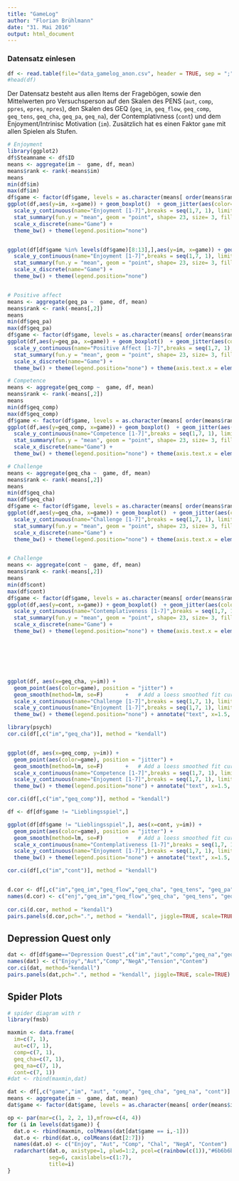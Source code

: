 ```yaml
---
title: "GameLog"
author: "Florian Brühlmann"
date: "31. Mai 2016"
output: html_document
---
```


### Datensatz einlesen

```r
df <- read.table(file="data_gamelog_anon.csv", header = TRUE, sep = ";", dec = ",")
#head(df)
```

Der Datensatz besteht aus allen Items der Fragebögen, sowie den Mittelwerten pro Versuchsperson auf den Skalen des PENS (`aut`, `comp`, `ppres`, `epres`, `npres`), den Skalen des GEQ (`geq_im`, `geq_flow`, `geq_comp`, `geq_tens`, `geq_cha`, `geq_pa`, `geq_na`), der Contemplativness (`cont`) und dem Enjoyment/Intrinisc Motivation (`im`). Zusätzlich hat es einen Faktor `game` mit allen Spielen als Stufen. 

```r
# Enjoyment
library(ggplot2)
df$Steamname <- df$ID
means <- aggregate(im ~  game, df, mean)
means$rank <- rank(-means$im)
means
min(df$im)
max(df$im)
df$game <- factor(df$game, levels = as.character(means[ order(means$rank), "game"]))
ggplot(df,aes(y=im, x=game)) + geom_boxplot()  + geom_jitter(aes(color=Steamname), position = position_jitter(width = .2, height = 0), alpha = 0.5) +
  scale_y_continuous(name="Enjoyment [1-7]",breaks = seq(1,7, 1), limits = c(1,7)) +
  stat_summary(fun.y = "mean", geom = "point", shape= 23, size= 3, fill= "white") +
  scale_x_discrete(name="Game") + 
  theme_bw() + theme(legend.position="none")


ggplot(df[df$game %in% levels(df$game)[8:13],],aes(y=im, x=game)) + geom_boxplot()  + geom_jitter(aes(color=Steamname), position = position_jitter(width = .2, height = 0), alpha = 0.5) +
  scale_y_continuous(name="Enjoyment [1-7]",breaks = seq(1,7, 1), limits = c(1,7)) +
  stat_summary(fun.y = "mean", geom = "point", shape= 23, size= 3, fill= "white") +
  scale_x_discrete(name="Game") + 
  theme_bw() + theme(legend.position="none")


# Positive affect
means <- aggregate(geq_pa ~  game, df, mean)
means$rank <- rank(-means[,2])
means
min(df$geq_pa)
max(df$geq_pa)
df$game <- factor(df$game, levels = as.character(means[ order(means$rank), "game"]))
ggplot(df,aes(y=geq_pa, x=game)) + geom_boxplot()  + geom_jitter(aes(color=Steamname), position = position_jitter(width = .2, height = 0), alpha = 0.5) +
  scale_y_continuous(name="Positive Affect [1-7]",breaks = seq(1,7, 1), limits = c(1,7)) +
  stat_summary(fun.y = "mean", geom = "point", shape= 23, size= 3, fill= "white") +
  scale_x_discrete(name="Game") + 
  theme_bw() + theme(legend.position="none") + theme(axis.text.x = element_text(angle = 45, hjust = 1))

# Competence
means <- aggregate(geq_comp ~  game, df, mean)
means$rank <- rank(-means[,2])
means
min(df$geq_comp)
max(df$geq_comp)
df$game <- factor(df$game, levels = as.character(means[ order(means$rank), "game"]))
ggplot(df,aes(y=geq_comp, x=game)) + geom_boxplot()  + geom_jitter(aes(color=Steamname), position = position_jitter(width = .2, height = 0), alpha = 0.5) +
  scale_y_continuous(name="Competence [1-7]",breaks = seq(1,7, 1), limits = c(1,7)) +
  stat_summary(fun.y = "mean", geom = "point", shape= 23, size= 3, fill= "white") +
  scale_x_discrete(name="Game") + 
  theme_bw() + theme(legend.position="none") + theme(axis.text.x = element_text(angle = 45, hjust = 1))

# Challenge
means <- aggregate(geq_cha ~  game, df, mean)
means$rank <- rank(-means[,2])
means
min(df$geq_cha)
max(df$geq_cha)
df$game <- factor(df$game, levels = as.character(means[ order(means$rank), "game"]))
ggplot(df,aes(y=geq_cha, x=game)) + geom_boxplot()  + geom_jitter(aes(color=Steamname), position = position_jitter(width = .2, height = 0), alpha = 0.5) +
  scale_y_continuous(name="Challenge [1-7]",breaks = seq(1,7, 1), limits = c(1,7)) +
  stat_summary(fun.y = "mean", geom = "point", shape= 23, size= 3, fill= "white") +
  scale_x_discrete(name="Game") + 
  theme_bw() + theme(legend.position="none") + theme(axis.text.x = element_text(angle = 45, hjust = 1))


# Challenge
means <- aggregate(cont ~  game, df, mean)
means$rank <- rank(-means[,2])
means
min(df$cont)
max(df$cont)
df$game <- factor(df$game, levels = as.character(means[ order(means$rank), "game"]))
ggplot(df,aes(y=cont, x=game)) + geom_boxplot()  + geom_jitter(aes(color=Steamname), position = position_jitter(width = .2, height = 0), alpha = 0.5) +
  scale_y_continuous(name="Contemplativeness [1-7]",breaks = seq(1,7, 1), limits = c(1,7)) +
  stat_summary(fun.y = "mean", geom = "point", shape= 23, size= 3, fill= "white") +
  scale_x_discrete(name="Game") + 
  theme_bw() + theme(legend.position="none") + theme(axis.text.x = element_text(angle = 45, hjust = 1))







ggplot(df, aes(x=geq_cha, y=im)) +
  geom_point(aes(color=game), position = "jitter") +
  geom_smooth(method=lm, se=F)       +   # Add a loess smoothed fit curve with confidence region
  scale_x_continuous(name="Challenge [1-7]",breaks = seq(1,7, 1), limits = c(0.9,7.1)) +
  scale_y_continuous(name="Enjoyment [1-7]",breaks = seq(1,7, 1), limits = c(0.9,7.1)) +
  theme_bw() + theme(legend.position="none") + annotate("text", x=1.5, y=7, label="r_t = 0.4", size = 10)

library(psych)
cor.ci(df[,c("im","geq_cha")], method = "kendall")


ggplot(df, aes(x=geq_comp, y=im)) +
  geom_point(aes(color=game), position = "jitter") +
  geom_smooth(method=lm, se=F)       +   # Add a loess smoothed fit curve with confidence region
  scale_x_continuous(name="Competence [1-7]",breaks = seq(1,7, 1), limits = c(0.9,7.1)) +
  scale_y_continuous(name="Enjoyment [1-7]",breaks = seq(1,7, 1), limits = c(0.9,7.1)) +
  theme_bw() + theme(legend.position="none") + annotate("text", x=1.5, y=7, label="r_t = 0.37", size = 10)

cor.ci(df[,c("im","geq_comp")], method = "kendall")

df <- df[df$game != "Lieblingsspiel",]

ggplot(df[df$game != "Lieblingsspiel",], aes(x=cont, y=im)) +
  geom_point(aes(color=game), position = "jitter") +
  geom_smooth(method=lm, se=F)       +   # Add a loess smoothed fit curve with confidence region
  scale_x_continuous(name="Contemplativeness [1-7]",breaks = seq(1,7, 1), limits = c(0.9,7.1)) +
  scale_y_continuous(name="Enjoyment [1-7]",breaks = seq(1,7, 1), limits = c(0.9,7.1)) +
  theme_bw() + theme(legend.position="none") + annotate("text", x=1.5, y=7, label="r_t = 0.21", size = 10)

cor.ci(df[,c("im","cont")], method = "kendall")


d.cor <- df[,c("im","geq_im","geq_flow","geq_cha", "geq_tens", "geq_pa", "geq_na", "aut", "comp", "cont")]
names(d.cor) <- c("enj","geq_im","geq_flow","geq_cha", "geq_tens", "geq_pa", "geq_na", "aut", "comp", "cont")
  
cor.ci(d.cor, method = "kendall")
pairs.panels(d.cor,pch=".", method = "kendall", jiggle=TRUE, scale=TRUE)
```


## Depression Quest only
```r
dat <- df[df$game=="Depression Quest",c("im","aut","comp","geq_na","geq_tens","cont")]
names(dat) <- c("Enjoy","Aut","Comp","NegA","Tension","Contem")
cor.ci(dat, method="kendall")
pairs.panels(dat,pch=".", method = "kendall", jiggle=TRUE, scale=TRUE)

```

## Spider Plots

```r
# spider diagram with r
library(fmsb)

maxmin <- data.frame(
  im=c(7, 1),
  aut=c(7, 1),
  comp=c(7, 1),
  geq_cha=c(7, 1),
  geq_na=c(7, 1),
  cont=c(7, 1))
#dat <- rbind(maxmin,dat)

dat <- df[,c("game","im", "aut", "comp", "geq_cha", "geq_na", "cont")]
means <- aggregate(im ~  game, dat, mean)
dat$game <- factor(dat$game, levels = as.character(means[ order(means$im, decreasing = T), "game"]))

op <- par(mar=c(1, 2, 2, 1),mfrow=c(4, 4))
for (i in levels(dat$game)) {
  dat.o <- rbind(maxmin, colMeans(dat[dat$game == i,-1]))
  dat.o <- rbind(dat.o, colMeans(dat[2:7]))
  names(dat.o) <- c("Enjoy", "Aut", "Comp", "Chal", "NegA", "Contem")
  radarchart(dat.o, axistype=1, plwd=1:2, pcol=c(rainbow(c(1)),"#6b6b6b"), centerzero=F, 
             seg=6, caxislabels=c(1:7),
             title=i)
}
```

